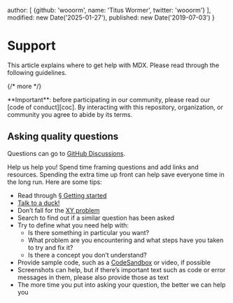 
  author: [
    {github: 'wooorm', name: 'Titus Wormer', twitter: 'wooorm'}
  ],
  modified: new Date('2025-01-27'),
  published: new Date('2019-07-03')
}

# Support

This article explains where to get help with MDX.
Please read through the following guidelines.

{/* more */}

<Note type="important">
  **Important**: before participating in our community, please read our
  [code of conduct][coc].
  By interacting with this repository, organization, or community you agree to
  abide by its terms.
</Note>

## Asking quality questions

Questions can go to [GitHub Discussions][chat].

Help us help you!
Spend time framing questions and add links and resources.
Spending the extra time up front can help save everyone time in the long run.
Here are some tips:

* Read through [§ Getting started][getting-started]
* [Talk to a duck!][rubberduck]
* Don’t fall for the [XY problem][xy]
* Search to find out if a similar question has been asked
* Try to define what you need help with:
  * Is there something in particular you want?
  * What problem are you encountering and what steps have you taken to try
    and fix it?
  * Is there a concept you don’t understand?
* Provide sample code, such as a [CodeSandbox][cs] or video, if possible
* Screenshots can help, but if there’s important text such as code or error
  messages in them, please also provide those as text
* The more time you put into asking your question, the better we can help you

[chat]: https://github.com/mdx-js/mdx/discussions

[coc]: https://github.com/mdx-js/.github/blob/main/code-of-conduct.md

[cs]: https://codesandbox.io

[getting-started]: /docs/getting-started/

[rubberduck]: https://rubberduckdebugging.com

[xy]: https://meta.stackexchange.com/questions/66377/what-is-the-xy-problem/66378#66378
